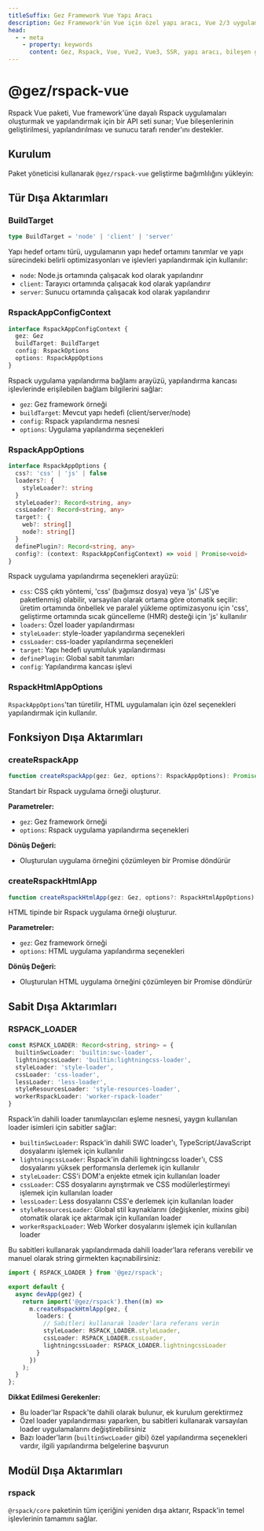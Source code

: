 ```yaml
---
titleSuffix: Gez Framework Vue Yapı Aracı
description: Gez Framework'ün Vue için özel yapı aracı, Vue 2/3 uygulamaları için tam destek sunar; bileşen geliştirme, SSR render ve performans optimizasyonu gibi özellikleri içerir.
head:
  - - meta
    - property: keywords
      content: Gez, Rspack, Vue, Vue2, Vue3, SSR, yapı aracı, bileşen geliştirme, sunucu tarafı render, performans optimizasyonu
---
```



# @gez/rspack-vue

Rspack Vue paketi, Vue framework'üne dayalı Rspack uygulamaları oluşturmak ve yapılandırmak için bir API seti sunar; Vue bileşenlerinin geliştirilmesi, yapılandırılması ve sunucu tarafı render'ını destekler.

## Kurulum

Paket yöneticisi kullanarak `@gez/rspack-vue` geliştirme bağımlılığını yükleyin:

<PackageManagerTabs command="install @gez/rspack-vue -D" />

## Tür Dışa Aktarımları

### BuildTarget

```ts
type BuildTarget = 'node' | 'client' | 'server'
```

Yapı hedef ortamı türü, uygulamanın yapı hedef ortamını tanımlar ve yapı sürecindeki belirli optimizasyonları ve işlevleri yapılandırmak için kullanılır:
- `node`: Node.js ortamında çalışacak kod olarak yapılandırır
- `client`: Tarayıcı ortamında çalışacak kod olarak yapılandırır
- `server`: Sunucu ortamında çalışacak kod olarak yapılandırır

### RspackAppConfigContext

```ts
interface RspackAppConfigContext {
  gez: Gez
  buildTarget: BuildTarget
  config: RspackOptions
  options: RspackAppOptions
}
```

Rspack uygulama yapılandırma bağlamı arayüzü, yapılandırma kancası işlevlerinde erişilebilen bağlam bilgilerini sağlar:
- `gez`: Gez framework örneği
- `buildTarget`: Mevcut yapı hedefi (client/server/node)
- `config`: Rspack yapılandırma nesnesi
- `options`: Uygulama yapılandırma seçenekleri

### RspackAppOptions

```ts
interface RspackAppOptions {
  css?: 'css' | 'js' | false
  loaders?: {
    styleLoader?: string
  }
  styleLoader?: Record<string, any>
  cssLoader?: Record<string, any>
  target?: {
    web?: string[]
    node?: string[]
  }
  definePlugin?: Record<string, any>
  config?: (context: RspackAppConfigContext) => void | Promise<void>
}
```

Rspack uygulama yapılandırma seçenekleri arayüzü:
- `css`: CSS çıktı yöntemi, 'css' (bağımsız dosya) veya 'js' (JS'ye paketlenmiş) olabilir, varsayılan olarak ortama göre otomatik seçilir: üretim ortamında önbellek ve paralel yükleme optimizasyonu için 'css', geliştirme ortamında sıcak güncelleme (HMR) desteği için 'js' kullanılır
- `loaders`: Özel loader yapılandırması
- `styleLoader`: style-loader yapılandırma seçenekleri
- `cssLoader`: css-loader yapılandırma seçenekleri
- `target`: Yapı hedefi uyumluluk yapılandırması
- `definePlugin`: Global sabit tanımları
- `config`: Yapılandırma kancası işlevi

### RspackHtmlAppOptions

`RspackAppOptions`'tan türetilir, HTML uygulamaları için özel seçenekleri yapılandırmak için kullanılır.

## Fonksiyon Dışa Aktarımları

### createRspackApp

```ts
function createRspackApp(gez: Gez, options?: RspackAppOptions): Promise<App>
```

Standart bir Rspack uygulama örneği oluşturur.

**Parametreler:**
- `gez`: Gez framework örneği
- `options`: Rspack uygulama yapılandırma seçenekleri

**Dönüş Değeri:**
- Oluşturulan uygulama örneğini çözümleyen bir Promise döndürür

### createRspackHtmlApp

```ts
function createRspackHtmlApp(gez: Gez, options?: RspackHtmlAppOptions): Promise<App>
```

HTML tipinde bir Rspack uygulama örneği oluşturur.

**Parametreler:**
- `gez`: Gez framework örneği
- `options`: HTML uygulama yapılandırma seçenekleri

**Dönüş Değeri:**
- Oluşturulan HTML uygulama örneğini çözümleyen bir Promise döndürür

## Sabit Dışa Aktarımları
### RSPACK_LOADER

```ts
const RSPACK_LOADER: Record<string, string> = {
  builtinSwcLoader: 'builtin:swc-loader',
  lightningcssLoader: 'builtin:lightningcss-loader',
  styleLoader: 'style-loader',
  cssLoader: 'css-loader',
  lessLoader: 'less-loader',
  styleResourcesLoader: 'style-resources-loader',
  workerRspackLoader: 'worker-rspack-loader'
}
```

Rspack'in dahili loader tanımlayıcıları eşleme nesnesi, yaygın kullanılan loader isimleri için sabitler sağlar:

- `builtinSwcLoader`: Rspack'in dahili SWC loader'ı, TypeScript/JavaScript dosyalarını işlemek için kullanılır
- `lightningcssLoader`: Rspack'in dahili lightningcss loader'ı, CSS dosyalarını yüksek performansla derlemek için kullanılır
- `styleLoader`: CSS'i DOM'a enjekte etmek için kullanılan loader
- `cssLoader`: CSS dosyalarını ayrıştırmak ve CSS modülerleştirmeyi işlemek için kullanılan loader
- `lessLoader`: Less dosyalarını CSS'e derlemek için kullanılan loader
- `styleResourcesLoader`: Global stil kaynaklarını (değişkenler, mixins gibi) otomatik olarak içe aktarmak için kullanılan loader
- `workerRspackLoader`: Web Worker dosyalarını işlemek için kullanılan loader

Bu sabitleri kullanarak yapılandırmada dahili loader'lara referans verebilir ve manuel olarak string girmekten kaçınabilirsiniz:

```ts title="src/entry.node.ts"
import { RSPACK_LOADER } from '@gez/rspack';

export default {
  async devApp(gez) {
    return import('@gez/rspack').then((m) =>
      m.createRspackHtmlApp(gez, {
        loaders: {
          // Sabitleri kullanarak loader'lara referans verin
          styleLoader: RSPACK_LOADER.styleLoader,
          cssLoader: RSPACK_LOADER.cssLoader,
          lightningcssLoader: RSPACK_LOADER.lightningcssLoader
        }
      })
    );
  }
};
```

**Dikkat Edilmesi Gerekenler:**
- Bu loader'lar Rspack'te dahili olarak bulunur, ek kurulum gerektirmez
- Özel loader yapılandırması yaparken, bu sabitleri kullanarak varsayılan loader uygulamalarını değiştirebilirsiniz
- Bazı loader'ların (`builtinSwcLoader` gibi) özel yapılandırma seçenekleri vardır, ilgili yapılandırma belgelerine başvurun

## Modül Dışa Aktarımları

### rspack

`@rspack/core` paketinin tüm içeriğini yeniden dışa aktarır, Rspack'in temel işlevlerinin tamamını sağlar.